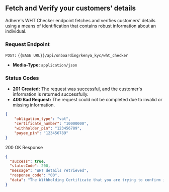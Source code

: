 ## Fetch and Verify your customers' details

Adhere's WHT Checker endpoint fetches and verifies customers' details using a means of identification that contains robust information about an individual.


### Request Endpoint
`POST:` `{{BASE URL}}/api/onboarding/kenya_kyc/wht_checker`

- **Media-Type:** `application/json`

### Status Codes
- **201 Created:** The request was successful, and the customer's information is returned successfully.
- **400 Bad Request:** The request could not be completed due to invalid or missing information.

```json
{
    "obligation_type": "vat",
    "certificate_number": "10000000",
    "withholder_pin": "123456789",
    "payee_pin": "123456789"
}
```
200 OK Response

```json
{
  "success": true,
  "statusCode": 200,
  "message": "WHT details retrieved",
  "response_code": "00",
  "data": "The Withholding Certificate that you are trying to confirm is VALID."
}
```
